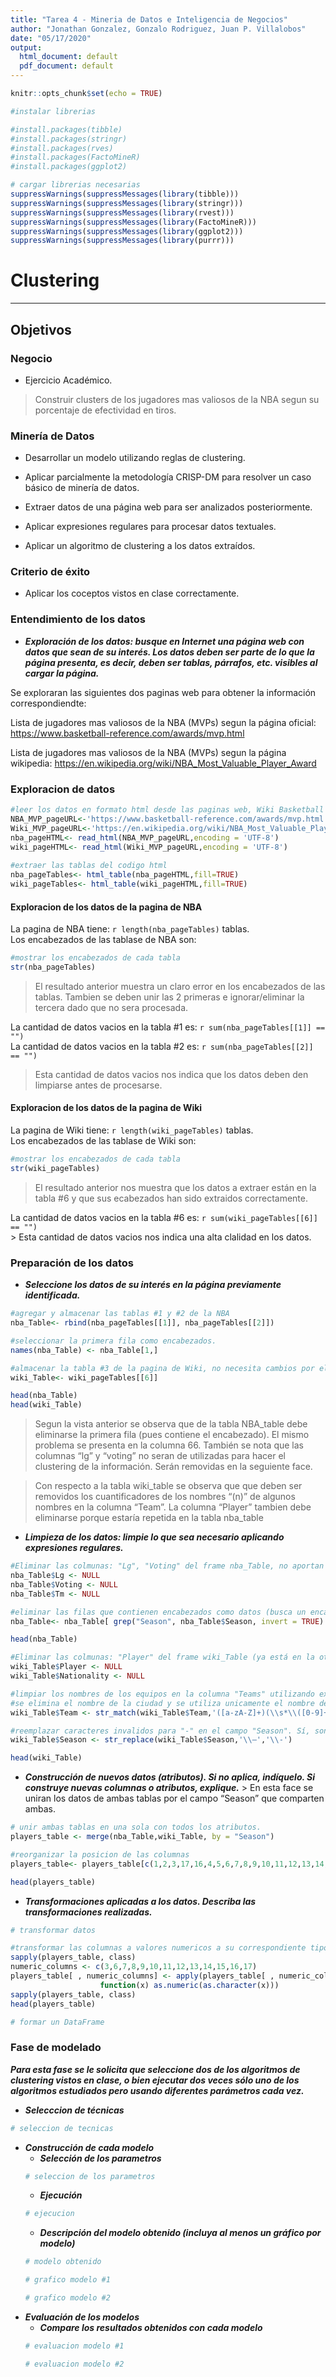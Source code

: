 ```yaml
---
title: "Tarea 4 - Mineria de Datos e Inteligencia de Negocios"
author: "Jonathan Gonzalez, Gonzalo Rodriguez, Juan P. Villalobos"
date: "05/17/2020"
output:
  html_document: default
  pdf_document: default
---
```


```r
knitr::opts_chunk$set(echo = TRUE)

#instalar librerias

#install.packages(tibble)
#install.packages(stringr)
#install.packages(rves)
#install.packages(FactoMineR)
#install.packages(ggplot2)

# cargar librerias necesarias
suppressWarnings(suppressMessages(library(tibble)))
suppressWarnings(suppressMessages(library(stringr)))
suppressWarnings(suppressMessages(library(rvest)))
suppressWarnings(suppressMessages(library(FactoMineR)))
suppressWarnings(suppressMessages(library(ggplot2)))
suppressWarnings(suppressMessages(library(purrr)))
```
# Clustering
___
## Objetivos

### Negocio
* Ejercicio Académico.

>Construir clusters de los jugadores mas valiosos de la NBA segun su porcentaje de efectividad en tiros.

### Minería de Datos
* Desarrollar un modelo utilizando reglas de clustering.

* Aplicar parcialmente la metodología CRISP-DM para resolver un caso básico de minería de datos.

* Extraer datos de una página web para ser analizados posteriormente.

* Aplicar expresiones regulares para procesar datos textuales.

* Aplicar un algoritmo de clustering a los datos extraídos.

### Criterio de éxito

* Aplicar los coceptos vistos en clase correctamente.

### Entendimiento de los datos

* ***Exploración de los datos: busque en Internet una página web con datos que sean de su interés. Los datos deben ser parte de lo que la página presenta, es decir, deben ser tablas, párrafos, etc. visibles al cargar la página.***

Se exploraran las siguientes dos paginas web para obtener la información correspondiendte:

Lista de jugadores mas valiosos de la NBA (MVPs) segun la página oficial:
[https://www.basketball-reference.com/awards/mvp.html](https://www.basketball-reference.com/awards/mvp.html)

Lista de jugadores mas valiosos de la NBA (MVPs) segun la página wikipedia:
[https://en.wikipedia.org/wiki/NBA_Most_Valuable_Player_Award](https://en.wikipedia.org/wiki/NBA_Most_Valuable_Player_Award)


### Exploracion de datos
```r
#leer los datos en formato html desde las paginas web, Wiki Basketball MVP
NBA_MVP_pageURL<-'https://www.basketball-reference.com/awards/mvp.html'
Wiki_MVP_pageURL<-'https://en.wikipedia.org/wiki/NBA_Most_Valuable_Player_Award'
nba_pageHTML<- read_html(NBA_MVP_pageURL,encoding = 'UTF-8')
wiki_pageHTML<- read_html(Wiki_MVP_pageURL,encoding = 'UTF-8')
  
#extraer las tablas del codigo html
nba_pageTables<- html_table(nba_pageHTML,fill=TRUE)
wiki_pageTables<- html_table(wiki_pageHTML,fill=TRUE)
```
#### Exploracion de los datos de la pagina de NBA
La pagina de NBA tiene: ```r length(nba_pageTables)``` tablas.  
Los encabezados de las tablase de NBA son:
```r
#mostrar los encabezados de cada tabla
str(nba_pageTables)
```

> El resultado anterior muestra un claro error en los encabezados de las tablas. Tambien se deben unir las 2 primeras e ignorar/eliminar la tercera dado que no sera procesada.

La cantidad de datos vacios en la tabla #1 es: ```r sum(nba_pageTables[[1]] == "")```  
La cantidad de datos vacios en la tabla #2 es: ```r sum(nba_pageTables[[2]] == "")```

> Esta cantidad de datos vacios nos indica que los datos deben den limpiarse antes de
procesarse.

#### Exploracion de los datos de la pagina de Wiki
La pagina de Wiki tiene: ```r length(wiki_pageTables)``` tablas.  
Los encabezados de las tablase de Wiki son:
```r
#mostrar los encabezados de cada tabla
str(wiki_pageTables) 
```

> El resultado anterior nos muestra que los datos a extraer están en la tabla #6 y que sus ecabezados han sido extraidos correctamente.

La cantidad de datos vacios en la tabla #6 es: ```r sum(wiki_pageTables[[6]] == "")```  
> Esta cantidad de datos vacios nos indica una alta clalidad en los datos.


### Preparación de los datos

* ***Seleccione los datos de su interés en la página previamente identificada.***
```r
#agregar y almacenar las tablas #1 y #2 de la NBA
nba_Table<- rbind(nba_pageTables[[1]], nba_pageTables[[2]])

#seleccionar la primera fila como encabezados.
names(nba_Table) <- nba_Table[1,]

#almacenar la tabla #3 de la pagina de Wiki, no necesita cambios por el momento.
wiki_Table<- wiki_pageTables[[6]]

head(nba_Table)
head(wiki_Table)
```
> Segun la vista  anterior se observa que de la tabla NBA_table debe eliminarse la primera fila (pues contiene el encabezado). El mismo problema se presenta en la columna 66. También se nota que las columnas "lg" y "voting" no seran de utilizadas para hacer el clustering de la información. Serán removidas en la seguiente face.

> Con respecto a la tabla wiki_table se observa que que deben ser removidos los cuantificadores de los nombres "(n)" de algunos nombres en la columna "Team". La columna "Player" tambien debe eliminarse porque estaría repetida en la tabla nba_table

* ***Limpieza de los datos: limpie lo que sea necesario aplicando expresiones regulares.***
```r
#Eliminar las colmunas: "Lg", "Voting" del frame nba_Table, no aportan datos importantes, eliminar la columan Tm, se utilizara la del frame de wiki_Table.
nba_Table$Lg <- NULL
nba_Table$Voting <- NULL
nba_Table$Tm <- NULL

#eliminar las filas que contienen encabezados como datos (busca un encabezado dentro de los datos)
nba_Table<- nba_Table[ grep("Season", nba_Table$Season, invert = TRUE) , ]

head(nba_Table)

#Eliminar las colmunas: "Player" del frame wiki_Table (ya está en la otra tabla) y Nationality (no será tomada en cuenta para el analisys)
wiki_Table$Player <- NULL
wiki_Table$Nationality <- NULL

#limpiar los nombres de los equipos en la columna "Teams" utilizando expresiones regulares,
#se elimina el nombre de la ciudad y se utiliza unicamente el nombre del equipo
wiki_Table$Team <- str_match(wiki_Table$Team,'([a-zA-Z]+)(\\s*\\([0-9]+\\))?$')[,2]

#reemplazar caracteres invalidos para "-" en el campo "Season". Sí, son diferentes.
wiki_Table$Season <- str_replace(wiki_Table$Season,'\\–','\\-')

head(wiki_Table)
```

* ***Construcción de nuevos datos (atributos). Si no aplica, indíquelo. Si construye nuevas columnas o atributos, explique.***
> En esta face se uniran los datos de ambas tablas por el campo "Season" que comparten ambas.
```r
# unir ambas tablas en una sola con todos los atributos.
players_table <- merge(nba_Table,wiki_Table, by = "Season")

#reorganizar la posicion de las columnas
players_table<- players_table[c(1,2,3,17,16,4,5,6,7,8,9,10,11,12,13,14,15)]

head(players_table)

```

* ***Transformaciones aplicadas a los datos. Describa las transformaciones realizadas.***
```r
# transformar datos

#transformar las columnas a valores numericos a su correspondiente tipo.
sapply(players_table, class) 
numeric_columns <- c(3,6,7,8,9,10,11,12,13,14,15,16,17)
players_table[ , numeric_columns] <- apply(players_table[ , numeric_columns], 2,  # Especifica la funcion en la llamada
                    function(x) as.numeric(as.character(x)))
sapply(players_table, class)
head(players_table)

# formar un DataFrame
```

### Fase de modelado

***Para esta fase se le solicita que seleccione dos de los algoritmos de clustering vistos en clase, o bien ejecutar dos veces sólo uno de los algoritmos estudiados pero usando diferentes parámetros cada vez.***

* ***Selecccion de técnicas***
```r
# seleccion de tecnicas
```  
* ***Construcción de cada modelo***
    * ***Selección de los parametros***   
    ```r
    # seleccion de los parametros
    ```  
    * ***Ejecución***  
    ```r
    # ejecucion
    ```  
    * ***Descripción del modelo obtenido (incluya al menos un gráfico por modelo)***
    ```r
    # modelo obtenido

    # grafico modelo #1

    # grafico modelo #2
    ```  
* ***Evaluación de los modelos***
    * ***Compare los resultados obtenidos con cada modelo***  
    ```r
    # evaluacion modelo #1

    # evaluacion modelo #2
    ```
